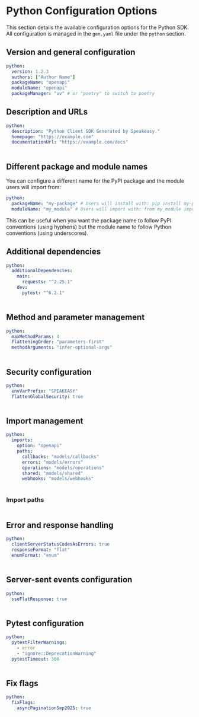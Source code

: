 
# Python Configuration Options

This section details the available configuration options for the Python SDK. All configuration is managed in the `gen.yaml` file under the `python` section.

## Version and general configuration

```yml
python:
  version: 1.2.3
  authors: ["Author Name"]
  packageName: "openapi"
  moduleName: "openapi"
  packageManager: "uv" # or "poetry" to switch to poetry
```

<Table
  data={[
    {
      name: "version",
      required: "true",
      default: "0.0.1",
      description: "The current version of the SDK.",
    },
    {
      name: "packageName",
      required: "true",
      default: "openapi",
      description:
        "The distribution name of the PyPI package. See [Python Package Metadata](https://packaging.python.org/en/latest/specifications/name-normalization/).",
    },
    {
      name: "moduleName",
      required: "false",
      default: "Same as `packageName`",
      description:
        "The name of the module users will import from. Allows using a different name for imports than the package name. PEP 420 implicit namespace packages are supported with period (.) characters, such as `speakeasy.api_client`. [Custom code](/docs/customize/code/code-regions/overview) regions will be removed by updating the ModuleName",
    },
    {
      name: "authors",
      required: "true",
      default: '["Speakeasy"]',
      description:
        "Authors of the published package.",
    },
    {
      name: "packageManager",
      required: "false",
      default: "uv",
      description:
        "The package manager to use for dependency management and packaging. Valid options: 'uv' or 'poetry'. Defaults to 'uv' for better performance.",
    },
  ]}
  columns={[
    { key: "name", header: "Name" },
    { key: "required", header: "Required" },
    { key: "default", header: "Default Value" },
    { key: "description", header: "Description" },
  ]}
/>

## Description and URLs

```yml
python:
  description: "Python Client SDK Generated by Speakeasy."
  homepage: "https://example.com"
  documentationUrl: "https://example.com/docs"
```

<Table
  data={[
    {
      name: "description",
      required: "false",
      default: '"Python Client SDK Generated by Speakeasy."',
      description:
        "A short description of the project.",
    },
    {
      name: "homepage",
      required: "false",
      default: "null",
      description: "The URL for the homepage of the project.",
    },
    {
      name: "documentationUrl",
      required: "false",
      default: "null",
      description: "The URL for the project documentation.",
    },
  ]}
  columns={[
    { key: "name", header: "Name" },
    { key: "required", header: "Required" },
    { key: "default", header: "Default Value" },
    { key: "description", header: "Description" },
  ]}
/>

## Different package and module names

You can configure a different name for the PyPI package and the module users will import from:

```yml
python:
  packageName: "my-package" # Users will install with: pip install my-package
  moduleName: "my_module" # Users will import with: from my_module import SDK
```

This can be useful when you want the package name to follow PyPI conventions (using hyphens) but the module name to follow Python conventions (using underscores).

## Additional dependencies

```yml
python:
  additionalDependencies:
    main:
      requests: "^2.25.1"
    dev:
      pytest: "^6.2.1"
```

<Table
  data={[
    {
      name: "additionalDependencies",
      required: "false",
      default: "{}",
      description:
        "Add additional dependencies to include in the generated `pyproject.toml` file.",
    },
  ]}
  columns={[
    { key: "name", header: "Name" },
    { key: "required", header: "Required" },
    { key: "default", header: "Default Value" },
    { key: "description", header: "Description" },
  ]}
/>

## Method and parameter management

```yml
python:
  maxMethodParams: 4
  flatteningOrder: "parameters-first"
  methodArguments: "infer-optional-args"
```

<Table
  data={[
    {
      name: "flattenRequests",
      required: "false",
      default: "true",
      description:
        "Turn request parameters and body fields into a flat list of method arguments. This takes precedence over maxMethodParams. If there is no request body then maxMethodParams will be respected.",
    },
    {
      name: "[maxMethodParams](/docs/customize/methods)",
      required: "false",
      default: "9999",
      description:
        "Maximum number of parameters before an input object is generated. `0` means input objects are always used.",
    },
    {
      name: "flatteningOrder",
      required: "false",
      default: "parameters-first",
      description:
        "Determines the ordering of method arguments when flattening parameters and body fields. `parameters-first` or `body-first`",
    },
    {
      name: "methodArguments",
      required: "false",
      default: "require-security-and-request",
      description: "Determines how arguments for SDK methods are generated.",
    },
  ]}
  columns={[
    { key: "name", header: "Name" },
    { key: "required", header: "Required" },
    { key: "default", header: "Default Value" },
    { key: "description", header: "Description" },
  ]}
/>

## Security configuration

```yml
python:
  envVarPrefix: "SPEAKEASY"
  flattenGlobalSecurity: true
```

<Table
  data={[
    {
      name: "[flattenGlobalSecurity](/docs/customize/authentication/overview)",
      required: "false",
      default: "true",
      description:
        "Enables inline security credentials during SDK instantiation.",
    },
    {
      name: "envVarPrefix",
      required: "false",
      default: '""',
      description:
        "Sets a prefix for environment variables that allows users to configure global parameters and security.",
    },
  ]}
  columns={[
    { key: "name", header: "Name" },
    { key: "required", header: "Required" },
    { key: "default", header: "Default Value" },
    { key: "description", header: "Description" },
  ]}
/>

## Import management

```yml
python:
  imports:
    option: "openapi"
    paths:
      callbacks: "models/callbacks"
      errors: "models/errors"
      operations: "models/operations"
      shared: "models/shared"
      webhooks: "models/webhooks"
```

<Table
  data={[
    {
      field: "option",
      required: "false",
      default: '"openapi"',
      description:
        'Defines the type of import strategy. Typically set to `"openapi"`, indicating that the structure is based on the OpenAPI document.',
    },
    {
      field: "paths",
      required: "false",
      default: "{}",
      description:
        "Customizes where different parts of the SDK (e.g., callbacks, errors, and operations) will be imported from.",
    },
  ]}
  columns={[
    { key: "field", header: "Field" },
    { key: "required", header: "Required" },
    { key: "default", header: "Default Value" },
    { key: "description", header: "Description" },
  ]}
/>

### Import paths

<Table
  data={[
    {
      component: "callbacks",
      default: "models/callbacks",
      description: "The directory where callback models will be imported from.",
    },
    {
      component: "errors",
      default: "models/errors",
      description: "The directory where error models will be imported from.",
    },
    {
      component: "operations",
      default: "models/operations",
      description:
        "The directory where operation models (i.e., API endpoints) will be imported from.",
    },
    {
      component: "shared",
      default: "models/components",
      description:
        "The directory for shared components, such as reusable schemas, and data models imported from the OpenAPI spec.",
    },
    {
      component: "webhooks",
      default: "models/webhooks",
      description:
        "The directory for webhook models, if the SDK includes support for webhooks.",
    },
  ]}
  columns={[
    { key: "component", header: "Component" },
    { key: "default", header: "Default Value" },
    { key: "description", header: "Description" },
  ]}
/>

## Error and response handling

```yml
python:
  clientServerStatusCodesAsErrors: true
  responseFormat: "flat"
  enumFormat: "enum"
```

<Table
  data={[
    {
      name: "clientServerStatusCodesAsErrors",
      required: "false",
      default: "true",
      description: "Whether to treat 4XX and 5XX status codes as errors.",
    },
    {
      name: "[responseFormat](/docs/customize/responses/responses)",
      required: "false",
      default: "flat",
      description:
        "Defines how responses are structured. Options: `envelope`, `envelope-http`, or `flat`.",
    },
    {
      name: "enumFormat",
      required: "false",
      default: "enum",
      description:
        "Determines how enums are generated. Options: `enum` (Python enums) or `union` (union types).",
    },
  ]}
  columns={[
    { key: "name", header: "Name" },
    { key: "required", header: "Required" },
    { key: "default", header: "Default Value" },
    { key: "description", header: "Description" },
  ]}
/>

## Server-sent events configuration

```yml
python:
  sseFlatResponse: true
```

<Table
  data={[
    {
      name: "sseFlatResponse",
      required: "false",
      default: "true",
      description:
        "When enabled, hoists the `data` field content to the top level for server-sent events, eliminating the need to destructure data from yielded items. Consumers can directly access the data without additional parsing.",
    },
  ]}
  columns={[
    { key: "name", header: "Name" },
    { key: "required", header: "Required" },
    { key: "default", header: "Default Value" },
    { key: "description", header: "Description" },
  ]}
/>

## Pytest configuration

```yml
python:
  pytestFilterWarnings:
    - error
    - "ignore::DeprecationWarning"
  pytestTimeout: 300
```

<Table
  data={[
    {
      name: "pytestFilterWarnings",
      required: "false",
      default: "[]",
      description:
        "Global pytest filterwarnings configuration value, which are filters to control Python warnings. Use to ignore warnings or raise warnings as errors. Additional reference: https://docs.python.org/3/library/warnings.html#warning-filter",
    },
    {
      name: "pytestTimeout",
      required: "false",
      default: "0",
      description:
        "When value is greater than 0, installs pytest-timeout and sets the global pytest-timeout configuration value, which is the number of seconds before individual tests are timed out.",
    },
  ]}
  columns={[
    { key: "name", header: "Name" },
    { key: "required", header: "Required" },
    { key: "default", header: "Default Value" },
    { key: "description", header: "Description" },
  ]}
/>

## Fix flags

```yml
python:
  fixFlags:
    asyncPaginationSep2025: true
```

<Table
  data={[
    {
      name: "asyncPaginationSep2025",
      required: "false",
      default: "true for new SDKs, false for existing SDKs",
      description:
        "Disabling not recommended. Enables changes introduced in September 2025 to fix async pagination methods to return async next() functions instead of synchronous ones, preventing blocking fetches after the initial API call. Defaults to true for new SDKs. For existing SDKs, setting true is recommended, but will be a breaking change.",
    },
  ]}
  columns={[
    { key: "name", header: "Name" },
    { key: "required", header: "Required" },
    { key: "default", header: "Default Value" },
    { key: "description", header: "Description" },
  ]}
/>
